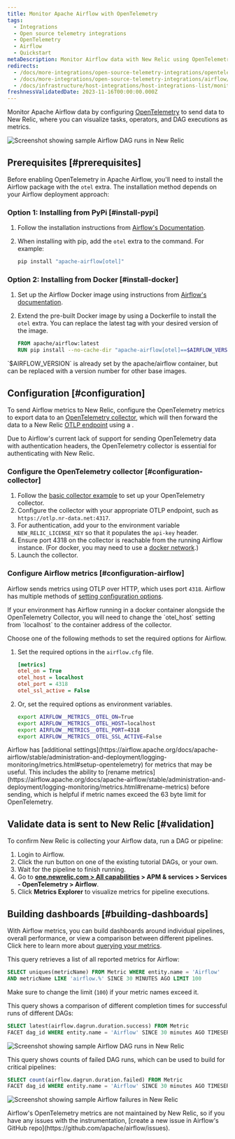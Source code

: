 ```yaml
---
title: Monitor Apache Airflow with OpenTelemetry
tags:
  - Integrations
  - Open source telemetry integrations
  - OpenTelemetry
  - Airflow
  - Quickstart
metaDescription: Monitor Airflow data with New Relic using OpenTelemetry.
redirects:
  - /docs/more-integrations/open-source-telemetry-integrations/opentelemetry/airflow/monitoring-airflow-ot
  - /docs/more-integrations/open-source-telemetry-integrations/airflow/monitoring-airflow-ot
  - /docs/infrastructure/host-integrations/host-integrations-list/monitoring-airflow-ot
freshnessValidatedDate: 2023-11-16T00:00:00.000Z
---
```


Monitor Apache Airflow data by configuring [OpenTelemetry](https://airflow.apache.org/docs/apache-airflow/stable/administration-and-deployment/logging-monitoring/metrics.html#setup-opentelemetry) to send data to New Relic, where you can visualize tasks, operators, and DAG executions as metrics.

<img
  title="Screenshot showing sample Airflow DAG runs in New Relic"
  alt="Screenshot showing sample Airflow DAG runs in New Relic"
  src="/images/opentelemetry_screenshot_airflow_01.webp"
/>

## Prerequisites [#prerequisites]

Before enabling OpenTelemetry in Apache Airflow, you'll need to install the Airflow package with the `otel` extra. The installation method depends on your Airflow deployment approach:

### Option 1: Installing from PyPi [#install-pypi]

1. Follow the installation instructions from [Airflow's Documentation](https://airflow.apache.org/docs/apache-airflow/stable/installation/installing-from-pypi.html).
2. When installing with pip, add the `otel` extra to the command. For example:

   ```sh
   pip install "apache-airflow[otel]"
   ```

### Option 2: Installing from Docker [#install-docker]

1. Set up the Airflow Docker image using instructions from [Airflow's documentation](https://airflow.apache.org/docs/docker-stack/index.html).
2. Extend the pre-built Docker image by using a Dockerfile to install the `otel` extra. You can replace the latest tag with your desired version of the image.

   ```dockerfile
   FROM apache/airflow:latest
   RUN pip install --no-cache-dir "apache-airflow[otel]==$AIRFLOW_VERSION"
   ```

<Callout variant="tip">
  `$AIRFLOW_VERSION` is already set by the apache/airflow container, but can be replaced with a version number for other base images.
</Callout>

## Configuration [#configuration]

To send Airflow metrics to New Relic, configure the OpenTelemetry metrics to export data to an [OpenTelemetry collector](/docs/more-integrations/open-source-telemetry-integrations/opentelemetry/collector/opentelemetry-collector-intro/), which will then forward the data to a New Relic [OTLP endpoint](/docs/more-integrations/open-source-telemetry-integrations/opentelemetry/opentelemetry-setup/#note-endpoints) using a <InlinePopover type="licenseKey"/>.

<Callout variant="important">
  Due to Airflow's current lack of support for sending OpenTelemetry data with authentication headers, the OpenTelemetry collector is essential for authenticating with New Relic.
</Callout>

### Configure the OpenTelemetry collector [#configuration-collector]

1. Follow the [basic collector example](/docs/more-integrations/open-source-telemetry-integrations/opentelemetry/collector/opentelemetry-collector-basic/) to set up your OpenTelemetry collector.
2. Configure the collector with your appropriate OTLP endpoint, such as `https://otlp.nr-data.net:4317`.
3. For authentication, add your <InlinePopover type="licenseKey"/> to the environment variable `NEW_RELIC_LICENSE_KEY` so that it populates the `api-key` header.
4. Ensure port 4318 on the collector is reachable from the running Airflow instance. (For docker, you may need to use a [docker network](https://docs.docker.com/network/).)
5. Launch the collector.

### Configure Airflow metrics [#configuration-airflow]

Airflow sends metrics using OTLP over HTTP, which uses port `4318`. Airflow has multiple methods of [setting configuration options](https://airflow.apache.org/docs/apache-airflow/stable/howto/set-config.html).

<Callout variant="important">
  If your environment has Airflow running in a docker container alongside the OpenTelemetry Collector, you will need to change the `otel_host` setting from `localhost` to the container address of the collector.
</Callout>

Choose one of the following methods to set the required options for Airflow.

1. Set the required options in the `airflow.cfg` file.

   ```ini
   [metrics]
   otel_on = True
   otel_host = localhost
   otel_port = 4318
   otel_ssl_active = False
   ```

2. Or, set the required options as environment variables.

   ```sh
   export AIRFLOW__METRICS__OTEL_ON=True
   export AIRFLOW__METRICS__OTEL_HOST=localhost
   export AIRFLOW__METRICS__OTEL_PORT=4318
   export AIRFLOW__METRICS__OTEL_SSL_ACTIVE=False
   ```

<Callout variant="tip">
  Airflow has [additional settings](https://airflow.apache.org/docs/apache-airflow/stable/administration-and-deployment/logging-monitoring/metrics.html#setup-opentelemetry) for metrics that may be useful. This includes the ability to [rename metrics](https://airflow.apache.org/docs/apache-airflow/stable/administration-and-deployment/logging-monitoring/metrics.html#rename-metrics) before sending, which is helpful if metric names exceed the 63 byte limit for OpenTelemetry.
</Callout>

## Validate data is sent to New Relic [#validation]

To confirm New Relic is collecting your Airflow data, run a DAG or pipeline:

1. Login to Airflow.
2. Click the run button on one of the existing tutorial DAGs, or your own.
3. Wait for the pipeline to finish running.
4. Go to <DNT>**[one.newrelic.com > All capabilities](https://one.newrelic.com/all-capabilities) > APM & services > Services - OpenTelemetry > Airflow**</DNT>.
5. Click <DNT>**Metrics Explorer**</DNT> to visualize metrics for pipeline executions.

## Building dashboards [#building-dashboards]

With Airflow metrics, you can build dashboards around individual pipelines, overall performance, or view a comparison between different pipelines. Click here to learn more about [querying your metrics](/docs/data-apis/understand-data/metric-data/query-metric-data-type/).

This query retrieves a list of all reported metrics for Airflow:

```sql
SELECT uniques(metricName) FROM Metric WHERE entity.name = 'Airflow' 
AND metricName LIKE 'airflow.%' SINCE 30 MINUTES AGO LIMIT 100
```

Make sure to change the limit (`100`) if your metric names exceed it.

This query shows a comparison of different completion times for successful runs of different DAGs:

```sql
SELECT latest(airflow.dagrun.duration.success) FROM Metric 
FACET dag_id WHERE entity.name = 'Airflow' SINCE 30 minutes AGO TIMESERIES
```

<img
  title="Screenshot showing sample Airflow DAG runs in New Relic"
  alt="Screenshot showing sample Airflow DAG runs in New Relic"
  src="/images/opentelemetry_screenshot_airflow_01.webp"
/>

This query shows counts of failed DAG runs, which can be used to build <InlinePopover type="alerts"/> for critical pipelines:

```sql
SELECT count(airflow.dagrun.duration.failed) FROM Metric 
FACET dag_id WHERE entity.name = 'Airflow' SINCE 30 minutes AGO TIMESERIES
```

<img
  title="Screenshot showing sample Airflow failures in New Relic"
  alt="Screenshot showing sample Airflow failures in New Relic"
  src="/images/opentelemetry_screenshot_airflow_02.webp"
/>

<Callout variant="important">
  Airflow's OpenTelemetry metrics are not maintained by New Relic, so if you have any issues with the instrumentation, [create a new issue in Airflow's GitHub repo](https://github.com/apache/airflow/issues).
</Callout>

<InstallFeedback/>
